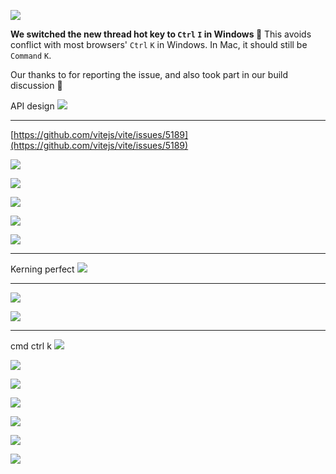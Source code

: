 
![](https://res.cloudinary.com/dltbv060k/image/upload/v1742050491/04-01_jt8yfa.png)

**We switched the new thread hot key to `Ctrl` `I` in Windows 🎹**
This avoids conflict with most browsers' `Ctrl` `K` in Windows.
In Mac, it should still be `Command` `K`. 

Our thanks to <ReleaseUser name="monody"/> for reporting the issue,
and also took part in our build discussion 🙇 

<ReleaseBuild>

API design
![](https://res.cloudinary.com/dltbv060k/image/upload/v1743866500/01-01_jlzyos.png)

---
[https://github.com/vitejs/vite/issues/5189](https://github.com/vitejs/vite/issues/5189)

![](https://res.cloudinary.com/dltbv060k/image/upload/v1743866867/02-01_vmuxdt.png)

![](https://res.cloudinary.com/dltbv060k/image/upload/v1743866486/02-02_dwn5qn.png)

![](https://res.cloudinary.com/dltbv060k/image/upload/v1743866871/02-03_i3qkpj.png)

![](https://res.cloudinary.com/dltbv060k/image/upload/v1743866873/02-04_rvg6zo.png)

![](https://res.cloudinary.com/dltbv060k/image/upload/v1743866496/02-05_eettor.png)

---
Kerning perfect
![](https://res.cloudinary.com/dltbv060k/image/upload/v1743866283/03-01_sq96r6.png)

---
![](https://res.cloudinary.com/dltbv060k/image/upload/v1743866892/04-01_tqbpye.png)

![](https://res.cloudinary.com/dltbv060k/image/upload/v1743866494/04-02_sqiayq.png)

---
cmd ctrl k
![](https://res.cloudinary.com/dltbv060k/image/upload/v1743866880/05-01_oet9gp.png)

![](https://res.cloudinary.com/dltbv060k/image/upload/v1743866910/05-02_wlkkjv.png)

![](https://res.cloudinary.com/dltbv060k/image/upload/v1743866926/05-03_pavmjv.png)

![](https://res.cloudinary.com/dltbv060k/image/upload/v1743866889/05-04_lkvrvn.png)

![](https://res.cloudinary.com/dltbv060k/image/upload/v1743867030/05-05_zx8fe1.png)

![](https://res.cloudinary.com/dltbv060k/image/upload/v1743866485/05-06_dg3tuk.png)

![](https://res.cloudinary.com/dltbv060k/image/upload/v1743866931/05-07_bpe21t.png)

</ReleaseBuild>